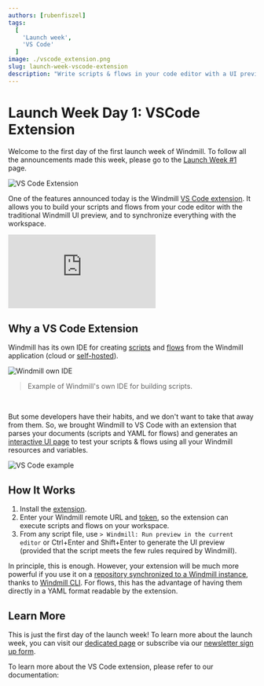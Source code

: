 ```yaml
---
authors: [rubenfiszel]
tags:
  [
    'Launch week',
    'VS Code'
  ]
image: ./vscode_extension.png
slug: launch-week-vscode-extension
description: "Write scripts & flows in your code editor with a UI preview."
---
```



# Launch Week Day 1: VSCode Extension

Welcome to the first day of the first launch week of Windmill. To follow all the announcements made this week, please go to the [Launch Week #1](../2023-11-15-launch-week-1/index.mdx) page.

![VS Code Extension](./vscode_extension.png "VS Code Extension")

One of the features announced today is the Windmill [VS Code extension](https://marketplace.visualstudio.com/items?itemName=windmill-labs.windmill). It allows you to build your scripts and flows from your code editor with the traditional Windmill UI preview, and to synchronize everything with the workspace.

<iframe
	style={{ aspectRatio: '16/9' }}
	src="https://www.youtube.com/embed/aSOF6AzyDr8?vq=hd1080"
	title="YouTube video player"
	frameBorder="0"
	allow="accelerometer; autoplay; clipboard-write; encrypted-media; gyroscope; picture-in-picture; web-share"
	allowFullScreen
	className="border-2 rounded-xl object-cover w-full dark:border-gray-800"
></iframe>

## Why a VS Code Extension

Windmill has its own IDE for creating [scripts](/docs/script_editor) and [flows](/docs/flows/flow_editor) from the Windmill application (cloud or [self-hosted](/docs/advanced/self_host)).

![Windmill own IDE](./script_ide.png "Windmill Own IDE")
> Example of Windmill's own IDE for building scripts.

<br/>

But some developers have their habits, and we don't want to take that away from them. So, we brought Windmill to VS Code with an extension that parses your documents (scripts and YAML for flows) and generates an [interactive UI page](/docs/core_concepts/auto_generated_uis) to test your scripts & flows using all your Windmill resources and variables.

![VS Code example](../../docs/cli_local_dev/1_vscode-extension/main.png)

## How It Works

1. Install the [extension](https://marketplace.visualstudio.com/items?itemName=windmill-labs.windmill).
2. Enter your Windmill remote URL and [token](/docs/core_concepts/webhooks#user-token), so the extension can execute scripts and flows on your workspace.
3. From any script file, use `> Windmill: Run preview in the current editor` or Ctrl+Enter and Shift+Enter to generate the UI preview (provided that the script meets the few rules required by Windmill).

In principle, this is enough. However, your extension will be much more powerful if you use it on a [repository synchronized to a Windmill instance](/docs/advanced/cli/sync), thanks to [Windmill CLI](/docs/advanced/cli). For flows, this has the advantage of having them directly in a YAML format readable by the extension.

<div class="grid grid-cols-2 gap-6 mb-4">
	<DocCard
		title="Command-Line Interface - Sync"
		description="Sync with a Windmill workspace from Windmill CLI."
		href="/docs/advanced/cli"
	/>
</div>

## Learn More

This is just the first day of the launch week! To learn more about the launch week, you can visit our [dedicated page](../2023-11-15-launch-week-1/index.mdx) or subscribe via our [newsletter sign up form](https://cdn.forms-content.sg-form.com/7c42148e-8396-11ee-ba6a-4e3b45e8beb1).

To learn more about the VS Code extension, please refer to our documentation:

<div class="grid grid-cols-2 gap-6 mb-4">
	<DocCard
		title="VS Code Extension"
		description="You can also use VS Code with the extension to run scripts & flows on the remote."
		href="/docs/cli_local_dev/vscode-extension"
	/>
</div>